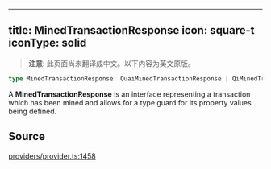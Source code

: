 <!-- AUTO-GENERATED-CONTENT:START (ENGLISH-COPY) -->
---
title: MinedTransactionResponse
icon: square-t
iconType: solid
---

> **注意**: 此页面尚未翻译成中文。以下内容为英文原版。

```ts
type MinedTransactionResponse: QuaiMinedTransactionResponse | QiMinedTransactionResponse;
```

A **MinedTransactionResponse** is an interface representing a transaction which has been mined and allows for a type
guard for its property values being defined.

## Source

[providers/provider.ts:1458](https://github.com/dominant-strategies/quais.js/blob/c1c12d43f9d34c6baad2b0542bd6d0acd6fefcbf/src/providers/provider.ts#L1458)
